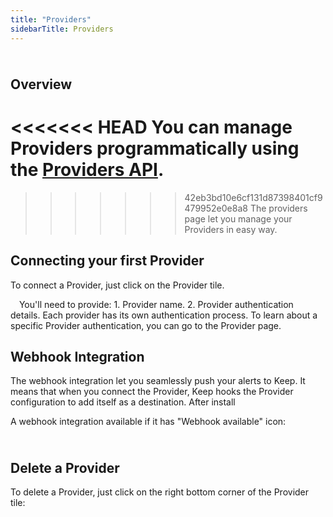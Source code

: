 ```yaml
---
title: "Providers"
sidebarTitle: Providers
---
```


<Frame
    width="100"
  height="200">
  <img height="10" src="/images/providermain.png" />
</Frame>

## Overview
<<<<<<< HEAD
<Tip>You can manage Providers programmatically using the <a href="/api/providers">Providers API</a>.</Tip>
=======
>>>>>>> 42eb3bd10e6cf131d87398401cf9479952e0e8a8
The providers page let you manage your Providers in easy way.


## Connecting your first Provider
To connect a Provider, just click on the Provider tile.
<Frame
    width="100"
  height="200">
  <img height="10" src="/images/providerinstall.png" />
</Frame>
You'll need to provide:
1. Provider name.
2. Provider authentication details.
Each provider has its own authentication process. To learn about a specific Provider authentication, you can go to the Provider page.


## Webhook Integration
The webhook integration let you seamlessly push your alerts to Keep.
It means that when you connect the Provider, Keep hooks the Provider configuration to add itself as a destination.
After install

A webhook integration available if it has "Webhook available" icon:
<Frame
    width="100"
  height="200">
  <img height="10" src="/images/providerwebhook.png" />
</Frame>

## Delete a Provider
To delete a Provider, just click on the right bottom corner of the Provider tile:

<Frame
    width="100"
  height="200">
  <img height="10" src="/images/providerdelete.png" />
</Frame>
